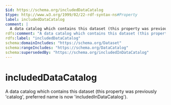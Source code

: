 ```yaml
---
$id: https://schema.org/includedDataCatalog
$type: http://www.w3.org/1999/02/22-rdf-syntax-ns#Property
label: includedDataCatalog
comment: |
  A data catalog which contains this dataset (this property was previously 'catalog', preferred name is now 'includedInDataCatalog').
rdfs:comment: "A data catalog which contains this dataset (this property was previously 'catalog', preferred name is now 'includedInDataCatalog')."
rdfs:label: "includedDataCatalog"
schema:domainIncludes: "https://schema.org/Dataset"
schema:rangeIncludes: "https://schema.org/DataCatalog"
schema:supersededBy: "https://schema.org/includedInDataCatalog"
---
```


# includedDataCatalog

A data catalog which contains this dataset (this property was previously 'catalog', preferred name is now 'includedInDataCatalog').

